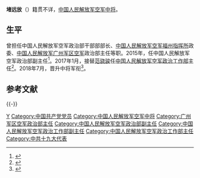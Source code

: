 '''堵远放'''（{{bd|？|||}}）籍贯不详，[[中国人民解放军中将|中国人民解放军空军中将]]。

==生平==
曾担任中国人民解放军空军政治部干部部部长、[[中国人民解放军空军福州基地|中国人民解放军空军福州指挥所]]政委、[[中国人民解放军广州军区空军|中国人民解放军广州军区空军]]政治部主任等职。2015年，任中国人民解放军空军政治部副主任<ref>{{cite news|title=堵远放少将调任空军政治部副主任，原任广空政治部主任|url=http://www.thepaper.cn/newsDetail_forward_1382772_1|date=2015-10-08|work=澎湃新闻|accessdate=2017-02-07|archive-date=2018-07-28|archive-url=https://web.archive.org/web/20180728101247/http://www.thepaper.cn/newsDetail_forward_1382772_1|dead-url=no}}</ref>。2017年1月，接替[[范骁骏|范骁骏]]任[[中国人民解放军空军政治工作部|中国人民解放军空军政治工作部]]主任<ref>{{cite news|title=堵远放少将升任空军政治工作部主任，接替范骁骏中将|url=http://www.thepaper.cn/newsDetail_forward_1605547|date=2017-01-21|work=澎湃新闻|accessdate=2017-02-07|archive-date=2018-07-28|archive-url=https://web.archive.org/web/20180728101323/http://www.thepaper.cn/newsDetail_forward_1605547|dead-url=no}}</ref>。2018年7月，晋升中将军衔<ref>{{cite web |title=堵远放、徐西盛、郭普校晋升空军中将，徐国明等晋升空军少将 |url=https://www.thepaper.cn/newsDetail_forward_2300194 |website=澎湃新闻 |accessdate=2018-07-28 |archive-date=2018-07-28 |archive-url=https://web.archive.org/web/20180728101319/https://www.thepaper.cn/newsDetail_forward_2300194 |dead-url=no }}</ref>。

== 参考文献 ==
{{Reflist}}

{{-}}
{{start box}}
{{s-mil|pla-af}}
{{s-before|[[范骁骏|范骁骏]]}}
{{s-title|[[中国人民解放军空军政治工作部|中国人民解放军空军政治工作部]]主任|2017年1月—2021年9月}} 
{{s-after|[[姜平_(海军)|姜平]]}}
{{end box}}

{{DEFAULTSORT:Du堵}}
[[Category:堵姓|Y]]
[[Category:中国共产党党员|Category:中国共产党党员]]
[[Category:中国人民解放军空军中将|Category:中国人民解放军空军中将]]
[[Category:广州军区空军政治部主任|Category:广州军区空军政治部主任]]
[[Category:中国人民解放军空军政治部副主任|Category:中国人民解放军空军政治部副主任]]
[[Category:中国人民解放军空军政治工作部副主任|Category:中国人民解放军空军政治工作部副主任]]
[[Category:中国人民解放军空军政治工作部主任|Category:中国人民解放军空军政治工作部主任]]
[[Category:中共十九大代表|Category:中共十九大代表]]